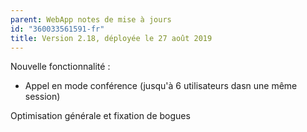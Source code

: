 ```yaml
---
parent: WebApp notes de mise à jours
id: "360033561591-fr"
title: Version 2.18, déployée le 27 août 2019
---
```

Nouvelle fonctionnalité :

*   Appel en mode conférence (jusqu'à 6 utilisateurs dasn une même session)

Optimisation générale et fixation de bogues
